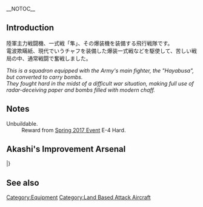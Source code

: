 __NOTOC__
{{Template:Equipmentinfo|224}}

==Introduction==
陸軍主力戦闘機、一式戦「隼」、その爆装機を装備する飛行戦隊です。<br>
電波欺瞞紙、現代でいうチャフを装備した爆装一式戦などを駆使して、苦しい戦局の中、通常戦闘で奮戦しました。

''This is a squadron equipped with the Army's main fighter, the "Hayabusa", but converted to carry bombs.''<br>
''They fought hard in the midst of a difficult war situation, making full use of radar-deceiving paper and bombs filled with modern chaff.''

==Notes==
;Unbuildable.
:Reward from [[Spring 2017 Event]] E-4 Hard.

==Akashi's Improvement Arsenal==
{{AkashiWorkshop}}
{{AkashiWorkshopLine
|Name={{PAGENAME}}
|ItemType=Interceptor Fighter2
|Fuel=140
|Ammo=240
|Steel=20
|Baux=350
|Mats0-5=7/8
|Mats6-9=8/9
|Mats10=-
|Screws0-5=4/5
|Screws6-9=6/7
|Screws10=-
|EquipConsume0-5=2x{{RedPlane|Suisei}}
|EquipConsume6-9=2x{{BluePlane|Ryuusei}}
|EquipConsume10=-
|Wed=✓
|Thu=✓
|Fri=✓
|Sat=✓
|2ndShip=[[Kamoi]]
|Notes=
}}
|}

==See also==

{{Equipmentlist}}
[[Category:Equipment]]
[[Category:Land Based Attack Aircraft]]